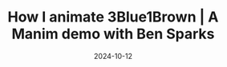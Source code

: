 ---
title: How I animate 3Blue1Brown | A Manim demo with Ben Sparks
description: A behind the scenes look at the tool and workflow underlying 3blue1brown animations.
date: 2024-10-12
video: rbu7Zu5X1zI
source: _2024/manim-demo/
credits:
- Lesson by Grant Sanderson
---